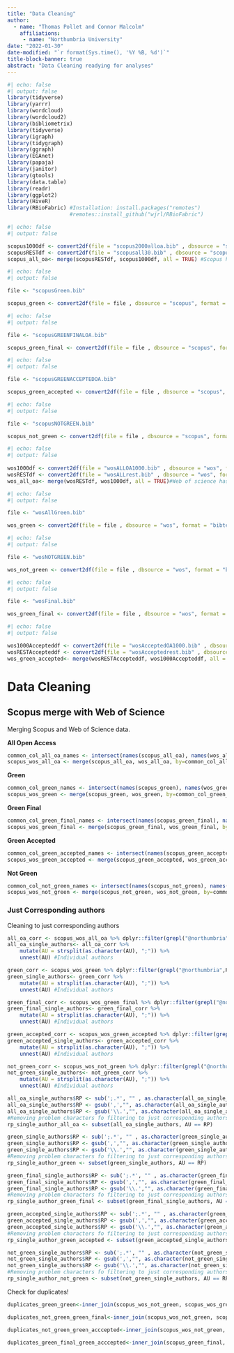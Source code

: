 ```yaml
---
title: "Data Cleaning"
author: 
  - name: "Thomas Pollet and Connor Malcolm"
    affiliations: 
     - name: "Northumbria University"
date: "2022-01-30"
date-modified: "`r format(Sys.time(), '%Y %B, %d')`"
title-block-banner: true
abstract: "Data Cleaning readying for analyses"
---
```


```r
#| echo: false
#| output: false
library(tidyverse)
library(yarrr)
library(wordcloud)
library(wordcloud2)
library(bibliometrix)
library(tidyverse)
library(igraph)
library(tidygraph)
library(ggraph)
library(EGAnet)
library(papaja)
library(janitor)
library(gtools)
library(data.table)
library(readr)
library(ggplot2)
library(HiveR)
library(RBioFabric) #Installation: install.packages("remotes")
                    #remotes::install_github("wjrl/RBioFabric")
```

```r
#| echo: false
#| output: false

scopus1000df <- convert2df(file = "scopus2000alloa.bib" , dbsource = "scopus", format = "bibtex")
scopusRESTdf <- convert2df(file = "scopusall30.bib" , dbsource = "scopus", format = "bibtex")
scopus_all_oa<- merge(scopusRESTdf, scopus1000df, all = TRUE) #Scopus has a 2000 limit for BibTex files so All Open Access needed to be downloaded into two .bib files and then merged to one


```

```r
#| echo: false
#| output: false

file <- "scopusGreen.bib"

scopus_green <- convert2df(file = file , dbsource = "scopus", format = "bibtex")

```

```r
#| echo: false
#| output: false

file <- "scopusGREENFINALOA.bib"

scopus_green_final <- convert2df(file = file , dbsource = "scopus", format = "bibtex")
```

```r
#| echo: false
#| output: false

file <- "scopusGREENACCEPTEDOA.bib"

scopus_green_accepted <- convert2df(file = file , dbsource = "scopus", format = "bibtex")
```

```r
#| echo: false
#| output: false

file <- "scopusNOTGREEN.bib"

scopus_not_green <- convert2df(file = file , dbsource = "scopus", format = "bibtex")
```

```r
#| echo: false
#| output: false
 
wos1000df <- convert2df(file = "wosALLOA1000.bib" , dbsource = "wos", format = "bibtex")
wosRESTdf <- convert2df(file = "wosALLrest.bib" , dbsource = "wos", format = "bibtex")
wos_all_oa<- merge(wosRESTdf, wos1000df, all = TRUE)#Web of science has a 1000 limit for BibTex files so All Open Access needed to be downloaded into two .bib files and then merged to one
```

```r
#| echo: false
#| output: false

file <- "wosAllGreen.bib"

wos_green <- convert2df(file = file , dbsource = "wos", format = "bibtex")
```

```r
#| echo: false
#| output: false

file <- "wosNOTGREEN.bib"

wos_not_green <- convert2df(file = file , dbsource = "wos", format = "bibtex")
```

```r
#| echo: false
#| output: false

file <- "wosFinal.bib"

wos_green_final <- convert2df(file = file , dbsource = "wos", format = "bibtex")
```

```r
#| echo: false
#| output: false

wos1000Accepteddf <- convert2df(file = "wosAcceptedOA1000.bib" , dbsource = "wos", format = "bibtex")
wosRESTAccepteddf <- convert2df(file = "wosAcceptedrest.bib" , dbsource = "wos", format = "bibtex")
wos_green_accepted<- merge(wosRESTAccepteddf, wos1000Accepteddf, all = TRUE)#Web of science has a 1000 limit for BibTex files so All Open Access needed to be downloaded into two .bib files and then merged to one
```

# Data Cleaning

## Scopus merge with Web of Science

Merging Scopus and Web of Science data.

**All Open Access**

```r
common_col_all_oa_names <- intersect(names(scopus_all_oa), names(wos_all_oa)) #Find common column names
scopus_wos_all_oa <- merge(scopus_all_oa, wos_all_oa, by=common_col_all_oa_names, all.x=TRUE) # Merge data by common column names to check if scopus missed any publications wos has.
```

**Green**

```r
common_col_green_names <- intersect(names(scopus_green), names(wos_green)) #Find common column names
scopus_wos_green <- merge(scopus_green, wos_green, by=common_col_green_names, all.x=TRUE) # Merge data by common column names to check if scopus missed any publications wos has.
```

**Green Final**

```r
common_col_green_final_names <- intersect(names(scopus_green_final), names(wos_green_final)) #Find common column names
scopus_wos_green_final <- merge(scopus_green_final, wos_green_final, by=common_col_green_final_names, all.x=TRUE) # Merge data by common column names to check if scopus missed any publications wos has.
```

**Green Accepted**

```r
common_col_green_accepted_names <- intersect(names(scopus_green_accepted), names(wos_green_accepted)) #Find common column names
scopus_wos_green_accepted <- merge(scopus_green_accepted, wos_green_accepted, by=common_col_green_accepted_names, all.x=TRUE) # Merge data by common column names to check if scopus missed any publications wos has.
```

**Not Green**

```r
common_col_not_green_names <- intersect(names(scopus_not_green), names(wos_not_green)) #Find common column names
scopus_wos_not_green <- merge(scopus_not_green, wos_not_green, by=common_col_not_green_names, all.x=TRUE) # Merge data by common column names to check if scopus missed any publications wos has.
```

### Just Corresponding authors

Cleaning to just corresponding authors

```r
all_oa_corr <- scopus_wos_all_oa %>% dplyr::filter(grepl("@northumbria",RP, ignore.case = TRUE))
all_oa_single_authors<- all_oa_corr %>% 
    mutate(AU = strsplit(as.character(AU), ";")) %>%  
    unnest(AU) #Individual authors

green_corr <- scopus_wos_green %>% dplyr::filter(grepl("@northumbria",RP, ignore.case = TRUE))
green_single_authors<- green_corr %>% 
    mutate(AU = strsplit(as.character(AU), ";")) %>%  
    unnest(AU) #Individual authors

green_final_corr <- scopus_wos_green_final %>% dplyr::filter(grepl("@northumbria",RP, ignore.case = TRUE))
green_final_single_authors<- green_final_corr %>% 
    mutate(AU = strsplit(as.character(AU), ";")) %>%  
    unnest(AU) #Individual authors

green_accepted_corr <- scopus_wos_green_accepted %>% dplyr::filter(grepl("@northumbria",RP, ignore.case = TRUE))
green_accepted_single_authors<- green_accepted_corr %>% 
    mutate(AU = strsplit(as.character(AU), ";")) %>%  
    unnest(AU) #Individual authors

not_green_corr <- scopus_wos_not_green %>% dplyr::filter(grepl("@northumbria",RP, ignore.case = TRUE))
not_green_single_authors<- not_green_corr %>% 
    mutate(AU = strsplit(as.character(AU), ";")) %>%  
    unnest(AU) #Individual authors
```

```r
all_oa_single_authors$RP <- sub(';.*', "" , as.character(all_oa_single_authors$RP))
all_oa_single_authors$RP <- gsub(',',"", as.character(all_oa_single_authors$RP))
all_oa_single_authors$RP <- gsub('\\.',"", as.character(all_oa_single_authors$RP))
#Removing problem characters fo filtering to just corresponding authors.
rp_single_author_all_oa <- subset(all_oa_single_authors, AU == RP)

green_single_authors$RP <- sub(';.*', "" , as.character(green_single_authors$RP))
green_single_authors$RP <- gsub(',',"", as.character(green_single_authors$RP))
green_single_authors$RP <- gsub('\\.',"", as.character(green_single_authors$RP))
#Removing problem characters fo filtering to just corresponding authors.
rp_single_author_green <- subset(green_single_authors, AU == RP)

green_final_single_authors$RP <- sub(';.*', "" , as.character(green_final_single_authors$RP))
green_final_single_authors$RP <- gsub(',',"", as.character(green_final_single_authors$RP))
green_final_single_authors$RP <- gsub('\\.',"", as.character(green_final_single_authors$RP))
#Removing problem characters fo filtering to just corresponding authors.
rp_single_author_green_final <- subset(green_final_single_authors, AU == RP)

green_accepted_single_authors$RP <- sub(';.*', "" , as.character(green_accepted_single_authors$RP))
green_accepted_single_authors$RP <- gsub(',',"", as.character(green_accepted_single_authors$RP))
green_accepted_single_authors$RP <- gsub('\\.',"", as.character(green_accepted_single_authors$RP))
#Removing problem characters fo filtering to just corresponding authors.
rp_single_author_green_accepted <- subset(green_accepted_single_authors, AU == RP)

not_green_single_authors$RP <- sub(';.*', "" , as.character(not_green_single_authors$RP))
not_green_single_authors$RP <- gsub(',',"", as.character(not_green_single_authors$RP))
not_green_single_authors$RP <- gsub('\\.',"", as.character(not_green_single_authors$RP))
#Removing problem characters fo filtering to just corresponding authors.
rp_single_author_not_green <- subset(not_green_single_authors, AU == RP)
```

Check for duplicates!

```r
duplicates_green_green<-inner_join(scopus_wos_not_green, scopus_wos_green_final, scopus_wos_green_accepted, by='DI')

duplicates_not_green_green_final<-inner_join(scopus_wos_not_green, scopus_wos_green_final, scopus_wos_green, by='DI')

duplicates_not_green_green_acccepted<-inner_join(scopus_wos_not_green, scopus_wos_green_accepted, scopus_wos_green, by='DI')

duplicates_green_final_green_acccepted<-inner_join(scopus_green_final, scopus_wos_green_accepted, scopus_wos_green, by='DI')
```
